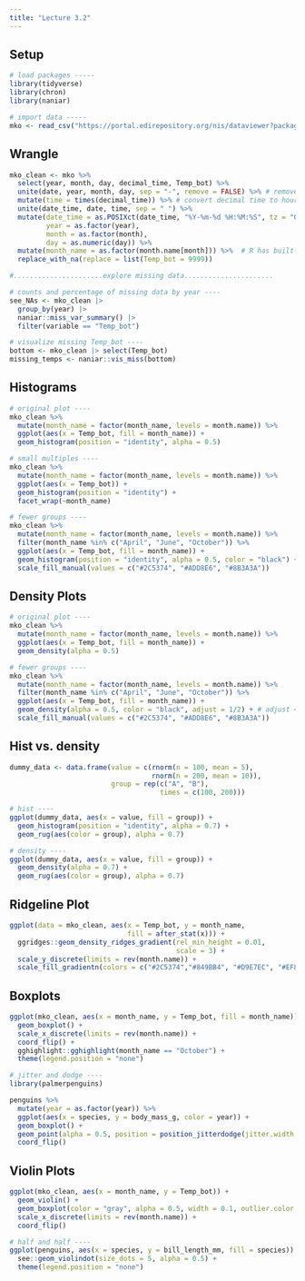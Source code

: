 ```yaml
---
title: "Lecture 3.2"
---
```


## Setup

```r
# load packages -----
library(tidyverse)
library(chron)
library(naniar)

# import data -----
mko <- read_csv("https://portal.edirepository.org/nis/dataviewer?packageid=knb-lter-sbc.2007.17&entityid=02629ecc08a536972dec021f662428aa")


```
## Wrangle
```r
mko_clean <- mko %>% 
  select(year, month, day, decimal_time, Temp_bot) %>% 
  unite(date, year, month, day, sep = "-", remove = FALSE) %>% # remove = FALSE keeps the original columns so we can verify the unite worked
  mutate(time = times(decimal_time)) %>% # convert decimal time to hours-minutes-seconds
  unite(date_time, date, time, sep = " ") %>% 
  mutate(date_time = as.POSIXct(date_time, "%Y-%m-%d %H:%M:%S", tz = "GMT"),
         year = as.factor(year),
         month = as.factor(month),
         day = as.numeric(day)) %>% 
  mutate(month_name = as.factor(month.name[month])) %>%  # R has built-in month.name vector
  replace_with_na(replace = list(Temp_bot = 9999))

#......................explore missing data......................

# counts and percentage of missing data by year ----
see_NAs <- mko_clean |> 
  group_by(year) |> 
  naniar::miss_var_summary() |>
  filter(variable == "Temp_bot")

# visualize missing Temp_bot ----
bottom <- mko_clean |> select(Temp_bot)
missing_temps <- naniar::vis_miss(bottom)
```

## Histograms
```r
# original plot ----
mko_clean %>% 
  mutate(month_name = factor(month_name, levels = month.name)) %>% 
  ggplot(aes(x = Temp_bot, fill = month_name)) +
  geom_histogram(position = "identity", alpha = 0.5)

# small multiples ----
mko_clean %>% 
  mutate(month_name = factor(month_name, levels = month.name)) %>% 
  ggplot(aes(x = Temp_bot)) +
  geom_histogram(position = "identity") +
  facet_wrap(~month_name)

# fewer groups ----
mko_clean %>% 
  mutate(month_name = factor(month_name, levels = month.name)) %>% 
  filter(month_name %in% c("April", "June", "October")) %>% 
  ggplot(aes(x = Temp_bot, fill = month_name)) +
  geom_histogram(position = "identity", alpha = 0.5, color = "black") + # can change bins and binwidth
  scale_fill_manual(values = c("#2C5374", "#ADD8E6", "#8B3A3A"))
```

## Density Plots
```r
# original plot ----
mko_clean %>% 
  mutate(month_name = factor(month_name, levels = month.name)) %>% 
  ggplot(aes(x = Temp_bot, fill = month_name)) +
  geom_density(alpha = 0.5)

# fewer groups ----
mko_clean %>% 
  mutate(month_name = factor(month_name, levels = month.name)) %>% 
  filter(month_name %in% c("April", "June", "October")) %>% 
  ggplot(aes(x = Temp_bot, fill = month_name)) +
  geom_density(alpha = 0.5, color = "black", adjust = 1/2) + # adjust < 1 less smooth, adjust >1 more smooth
  scale_fill_manual(values = c("#2C5374", "#ADD8E6", "#8B3A3A"))
```
## Hist vs. density
```r
dummy_data <- data.frame(value = c(rnorm(n = 100, mean = 5),
                                   rnorm(n = 200, mean = 10)),
                         group = rep(c("A", "B"),
                                     times = c(100, 200)))

# hist ----
ggplot(dummy_data, aes(x = value, fill = group)) +
  geom_histogram(position = "identity", alpha = 0.7) +
  geom_rug(aes(color = group), alpha = 0.7)

# density ----
ggplot(dummy_data, aes(x = value, fill = group)) +
  geom_density(alpha = 0.7) +
  geom_rug(aes(color = group), alpha = 0.7)
```
## Ridgeline Plot

```r
ggplot(data = mko_clean, aes(x = Temp_bot, y = month_name, 
                             fill = after_stat(x))) +
  ggridges::geom_density_ridges_gradient(rel_min_height = 0.01,
                                         scale = 3) +
  scale_y_discrete(limits = rev(month.name)) +
  scale_fill_gradientn(colors = c("#2C5374","#849BB4", "#D9E7EC", "#EF8080", "#8B3A3A"))
```
## Boxplots
```r
ggplot(mko_clean, aes(x = month_name, y = Temp_bot, fill = month_name)) + 
  geom_boxplot() +
  scale_x_discrete(limits = rev(month.name)) +
  coord_flip() +
  gghighlight::gghighlight(month_name == "October") +
  theme(legend.position = "none")

# jitter and dodge ----
library(palmerpenguins)

penguins %>% 
  mutate(year = as.factor(year)) %>% 
  ggplot(aes(x = species, y = body_mass_g, color = year)) +
  geom_boxplot() +
  geom_point(alpha = 0.5, position = position_jitterdodge(jitter.width = 0.2)) +
  coord_flip()
```

## Violin Plots
```r
ggplot(mko_clean, aes(x = month_name, y = Temp_bot)) +
  geom_violin() +
  geom_boxplot(color = "gray", alpha = 0.5, width = 0.1, outlier.color = "black") +
  scale_x_discrete(limits = rev(month.name)) +
  coord_flip()

# half and half ----
ggplot(penguins, aes(x = species, y = bill_length_mm, fill = species)) +
  see::geom_violindot(size_dots = 5, alpha = 0.5) +
  theme(legend.position = "none")
```

